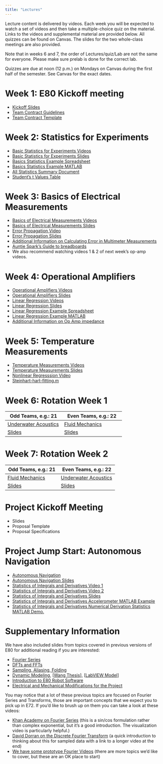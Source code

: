 ```yaml
---
title: "Lectures"
---
```


Lecture content is delivered by videos.
Each week you will be expected to watch a set of videos and then take a multiple-choice quiz on the material.
Links to the videos and supplemental material are provided below.  All quizzes can be found on Canvas.
The slides for the two whole-class meetings are also provided.

Note that in weeks 6 and 7, the order of Lectures/quiz/Lab are not the same for everyone. 
Please make sure prelab is done for the correct lab.

Quizzes are due at noon (12 p.m.) on Mondays on Canvas during the first half of the semester.  See Canvas for the exact dates.

# Week 1: E80 Kickoff meeting

- [Kickoff Slides](../presentation/kickoff/kickoff-presentation.qmd)
- [Team Contract Guidelines](../presentation/kickoff/team-contract-guidelines.qmd)
- [Team Contract Template](../presentation/kickoff/team-contract-template.qmd)

# Week 2: Statistics for Experiments

- [Basic Statistics for Experiments Videos](https://www.youtube.com/watch?v=ywIUp9uNmY8&list=PLDA3QBjykWVxlOIHkdFEiuaXp-02mt8VI)
- [Basic Statistics for Experiments Slides](/lectures/SLIDES_20180718_01_IntroAndBasics.pdf)
- [Basics Statistics Example Spreadsheet](https://docs.google.com/spreadsheets/d/1vX6A31pxA10KfnWXvVotVhlXlFhyXyB6btyzb5Xk4xo/edit?usp=sharing)
- [Basics Statistics Example MATLAB](https://drive.google.com/open?id=1g59Dyz9PjarGOT66BUw4t11QvD0FXfd_)
- [All Statistics Summary Document](https://drive.google.com/open?id=1vHS10FuGOs_IwQG8Uzs9UoeD4REUTOl4)
- [Student's t Values Table](https://drive.google.com/open?id=1dIRZvSaYBFEqbXAem_nys0N5lmKA2c1V)

# Week 3: Basics of Electrical Measurements
- [Basics of Electrical Measurements Videos](https://www.youtube.com/playlist?list=PLDA3QBjykWVyDDmjCt-UFhZb8Ok0Ajfby)
- [Basics of Electrical Measurements Slides](https://drive.google.com/file/d/1-4SoZdgNXmHkrtf45DcGWNuDbROOCEW9/view?usp=sharing)
- [Error Propagation Video](https://www.youtube.com/watch?v=DiOs64kzSQw)
- [Error Propagation Slides](/lectures/SLIDES_20180718_01_ErrorPropagation.pdf)
- [Additional Information on Calculating Error in Multimeter Measurements](https://www.designworldonline.com/how-to-determine-digital-multimeter-accuracy/)
- [Auntie Spark's Guide to breadboards](/lectures/AuntieSparksGuideToBreadboarding.pdf)
- We also recommend watching videos 1 & 2 of next week's op-amp videos.

# Week 4: Operational Amplifiers
- [Operational Amplifiers Videos](https://www.youtube.com/playlist?list=PLDA3QBjykWVwctzkMzqvbLcZr3iyS85Hu)
- [Operational Amplifiers Slides](https://drive.google.com/drive/folders/1j97hAUQ1RnWEw6dwOQ7hg6TDK5-3Y0pe?usp=sharing)
- [Linear Regression Videos](https://www.youtube.com/watch?v=HsZhQyhg0tk&list=PLDA3QBjykWVxfuWGJPkS_O1xrhW9txOKt&index=1)
- [Linear Regression Slides](/lectures/SLIDES_20180720_01_Linear_Regression.pdf)
- [Linear Regression Example Spreadsheet](https://drive.google.com/open?id=1DUaiPw9Wgt_O8O7Mq5RMC3HpRIXVWgbr) 
- [Linear Regression Example MATLAB](https://drive.google.com/open?id=1eOS0lIQpyriTde-x_eN0lET-ya3I51Si)
- [Additional Information on Op Amp impedance](https://www.electronics-notes.com/articles/analogue_circuits/operational-amplifier-op-amp/input-impedance.php)

# Week 5: Temperature Measurements
- [Temperature Measurements Videos](https://www.youtube.com/playlist?list=PLDA3QBjykWVycTireTaEG8Fim4GnFEBpz)
- [Temperature Measurements Slides](https://drive.google.com/drive/folders/1xC09jM35sX2pIvMsqE0E8lO8F7CKePlt?usp=sharing)
- [Nonlinear Regresssion Video](https://www.youtube.com/watch?v=aE4W-JYnGgQ)
- [Steinhart-hart-fitting.m](https://drive.google.com/open?id=19N-lH7GH1XP0PHImxZM9N5_MRfb8FWuX)

# Week 6: Rotation Week 1
| Odd Teams, e.g.: 21 | Even Teams, e.g.: 22 |
|---------------------|----------------------|
| [Underwater Acoustics](https://www.youtube.com/playlist?list=PLDA3QBjykWVxF4HfyhYxnD4eD31wZkSvq) | [Fluid Mechanics](https://www.youtube.com/playlist?list=PLDA3QBjykWVxFbfz1bAygXNHX5IJ4_vRi) |
| [Slides](https://drive.google.com/drive/folders/1wlyxBH7Qco0LvU1Riqz3nqfAVviCSh8Q?usp=sharing) | [Slides](https://drive.google.com/open?id=1FSzWEEap-6UiNJplJt5-_KHzOAAomzfk) |

# Week 7: Rotation Week 2
| Odd Teams, e.g.: 21 | Even Teams, e.g.: 22 |
|---------------------|----------------------|
| [Fluid Mechanics](https://www.youtube.com/playlist?list=PLDA3QBjykWVxFbfz1bAygXNHX5IJ4_vRi) | [Underwater Acoustics](https://www.youtube.com/playlist?list=PLDA3QBjykWVxF4HfyhYxnD4eD31wZkSvq) | 
| [Slides](https://drive.google.com/open?id=1FSzWEEap-6UiNJplJt5-_KHzOAAomzfk) | [Slides](https://drive.google.com/drive/folders/1wlyxBH7Qco0LvU1Riqz3nqfAVviCSh8Q?usp=sharing) |

# Project Kickoff Meeting
- Slides
- Proposal Template
- Proposal Specifications

# Project Jump Start: Autonomous Navigation
- [Autonomous Navigation](https://www.youtube.com/playlist?list=PLDA3QBjykWVw9UDHYpLBnloHrAwpZyTbb)
- [Autonomous Navigation Slides](https://drive.google.com/drive/folders/1yCA0z3uEAt4LO61vuYCOluFFPgQTbqYP?usp=sharing)
- [Statistics of Integrals and Derivatives Video 1](https://www.youtube.com/watch?v=_0AcGK7asfM)
- [Statistics of Integrals and Derivatives Video 2](https://www.youtube.com/watch?v=ej9O5ncO1iw)
- [Statistics of Integrals and Derivatives Slides](/lectures/SLIDES20190117_01_TimeSeriesErrors.pdf)
- [Statistics of Integrals and Derivatives Accelerometer MATLAB Example](https://drive.google.com/open?id=1-jiIeGnTGc0ZuzfWS1xRK-mnt1NesF_Q)
- [Statistics of Integrals and Derivatives Numerical Derivation Statistics MATLAB Demo.](https://drive.google.com/open?id=1uA-uhLO4cLXOAFCiALvTtgRjT2nDUVXY)

# Supplementary Information
We have also included slides from topics covered in previous versions of E80 for additional reading if you are interested:

- [Fourier Series](https://drive.google.com/open?id=13HKwMvY7HrnMlP7yxZ-RZcRPDnSwaXov)
- [DFTs and FFTs](https://drive.google.com/open?id=1e0OLo6uCw93evjV2mPyVCebRI_B46eTQ)
- [Sampling, Aliasing, Folding](https://drive.google.com/open?id=1_lF1ZG382AHKLyA6_Bf0VBN1UHlD-eh_)
- [ Dynamic Modeling](https://drive.google.com/open?id=1HM1sUSPzXYWta1Jq0z2ShTsH48vl-295), [[Wang Thesis](https://drive.google.com/open?id=1LOth9W0bl4DNe2W_82wve_ImHHN_F4E2)], [[LabVIEW Model](https://drive.google.com/open?id=1fRpKLNxEBib_75muxPtMDq93WI87ORbK)]
- [Introduction to E80 Robot Software](https://drive.google.com/open?id=1iZiWU3SrHjz8JaDDIr9f0q_rbZuiqgIt)
- [Electrical and Mechanical Modifications for the Project](https://drive.google.com/open?id=15Fxa2cCJTmTctiDUJQCwhMFjNa4Zfk8-)

You may notice that a lot of these previous topics are focused on Fourier Series and Transforms, those are important concepts that we expect you to pick up in E72.
If you'd like to brush up on them you can take a look at these videos:

- [Khan Academy on Fourier Series](https://www.khanacademy.org/science/electrical-engineering/ee-signals#ee-fourier-series) (this is a sin/cos formulation rather than complex exponential, but it's a good introduction.  The visualization video is particularly helpful.)
- [David Dorran on the Discrete Fourier Transform](https://www.youtube.com/watch?v=h6QJLx22zrE) (a quick introduction to thinking about this for sampled data with a link to a longer video at the end)
- [We have some prototype Fourier Videos](https://www.youtube.com/playlist?list=PLDA3QBjykWVxmUZvHMy7Qc9i1rltPq9IV) (there are more topics we'd like to cover, but these are an OK place to start)
